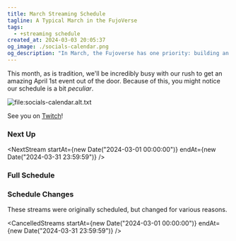 ```yaml
---
title: March Streaming Schedule
tagline: A Typical March in the FujoVerse
tags:
  - +streaming schedule
created_at: 2024-03-03 20:05:37
og_image: ./socials-calendar.png
og_description: "In March, the Fujoverse has one priority: building an amazing April 1st joke."
---
```



This month, as is tradition, we'll be incredibly busy with our rush to get an
amazing April 1st event out of the door. Because of this, you might notice our
schedule is a bit _peculiar_.

![file:socials-calendar.alt.txt](./socials-calendar.png)

See you on <a href="https://twitch.tv/essentialrandomness">Twitch</a>!

### Next Up

<NextStream
  startAt={new Date("2024-03-01 00:00:00")}
  endAt={new Date("2024-03-31 23:59:59")}
/>

### Full Schedule

<TimeToggle />
<StreamingSchedule
  startAt={new Date("2024-03-01 00:00:00")}
  endAt={new Date("2024-03-31 23:59:59")}
/>

### Schedule Changes

These streams were originally scheduled, but changed for various reasons.

<CancelledStreams
  startAt={new Date("2024-03-01 00:00:00")}
  endAt={new Date("2024-03-31 23:59:59")}
/>

<style>{`
    .toc, #table-of-contents {
      display:none;
    }
    img {
      padding: 0!important;
    }
`}</style>
